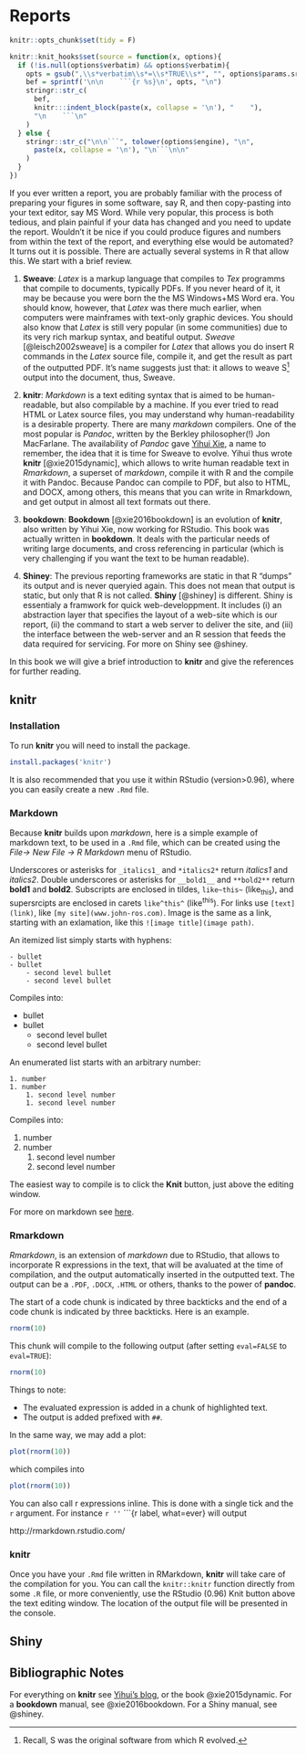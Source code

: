 # Reports {#report}

```r
knitr::opts_chunk$set(tidy = F)

knitr::knit_hooks$set(source = function(x, options){
  if (!is.null(options$verbatim) && options$verbatim){
    opts = gsub(",\\s*verbatim\\s*=\\s*TRUE\\s*", "", options$params.src)
    bef = sprintf('\n\n    ```{r %s}\n', opts, "\n")
    stringr::str_c(
      bef, 
      knitr:::indent_block(paste(x, collapse = '\n'), "    "), 
      "\n    ```\n"
    )
  } else {
    stringr::str_c("\n\n```", tolower(options$engine), "\n", 
      paste(x, collapse = '\n'), "\n```\n\n"
    )
  }
})
```


If you ever written a report, you are probably familiar with the process of preparing your figures in some software, say R, and then copy-pasting into your text editor, say MS Word. 
While very popular, this process is both tedious, and plain painful if your data has changed and you need to update the report. 
Wouldn't it be nice if you could produce figures and numbers from within the text of the report, and everything else would be automated?
It turns out it is possible. 
There are actually several systems in R that allow this. 
We start with a brief review.

1. __Sweave__:
_Latex_ is a markup language that compiles to _Tex_ programms that compile to documents, typically PDFs.
If you never heard of it, it may be because you were born the the MS Windows+MS Word era. 
You should know, however, that _Latex_ was there much earlier, when computers were mainframes with text-only graphic devices. 
You should also know that _Latex_ is still very popular (in some communities) due to its very rich markup syntax, and beatiful output. 
_Sweave_ [@leisch2002sweave] is a compiler for _Latex_ that allows you do insert R commands in the _Latex_ source file, compile it, and get the result as part of the outputted PDF. 
It's name suggests just that: it allows to weave S^[Recall, S was the original software from which R evolved.] output into the document, thus, Sweave. 

1. __knitr__:
_Markdown_ is a text editing syntax that is aimed to be human-readable, but also compilable by a machine. 
If you ever tried to read HTML or Latex source files, you may understand why human-readability is a desirable property.
There are many _markdown_ compilers. One of the most popular is _Pandoc_, written by the Berkley philosopher(!) Jon MacFarlane. 
The availability of _Pandoc_ gave [Yihui Xie](), a name to remember, the idea that it is time for Sweave to evolve. 
Yihui thus wrote __knitr__ [@xie2015dynamic], which allows to write human readable text in _Rmarkdown_, a superset of _markdown_, compile it with R and the compile it with Pandoc. 
Because Pandoc can compile to PDF, but also to HTML, and DOCX, among others, this means that you can write in Rmarkdown, and get output in almost all text formats out there. 

1. __bookdown__:
__Bookdown__ [@xie2016bookdown] is an evolution of __knitr__, also written by Yihui Xie, now working for RStudio. 
This book was actually written in __bookdown__.
It deals with the particular needs of writing large documents, and cross referencing in particular (which is very challenging if you want the text to be human readable).

1. __Shiney__:
The previous reporting frameworks are static in that R "dumps" its output and is never queryied again. 
This does not mean that output is static, but only that R is not called. 
__Shiny__ [@shiney] is different. 
Shiny is essentialy a framwork for quick web-developpment. 
It includes (i) an abstraction layer that specifies the layout of a web-site which is our report, (ii) the command to start a web server to deliver the site, and (iii) the interface between the web-server and an R session that feeds the data required for servicing.
For more on Shiny see @shiney.



In this book we will give a brief introduction to __knitr__ and give the references for further reading. 





## knitr

### Installation
To run __knitr__ you will need to install the package.
```r
install.packages('knitr')
```

It is also recommended that you use it within RStudio (version>0.96), where you can easily create a new `.Rmd` file. 

### Markdown

Because __knitr__ builds upon _markdown_, here is a simple example of markdown text, to be used in a `.Rmd` file, which can be created using the _File-> New File -> R Markdown_ menu of RStudio.


Underscores or asterisks for `_italics1_` and `*italics2*` return _italics1_ and *italics2*.
Double underscores or asterisks for `__bold1__` and `**bold2**` return __bold1__ and **bold2**.
Subscripts are enclosed in tildes, `like~this~` (like~this~), and supersrcipts are enclosed in carets `like^this^` (like^this^).
For links use `[text](link)`, like `[my site](www.john-ros.com)`.
Image is the same as a link, starting with an exlamation, like this `![image title](image path)`.

An itemized list simply starts with hyphens:
```
- bullet
- bullet
    - second level bullet
    - second level bullet
```
Compiles into:

- bullet
- bullet
    - second level bullet
    - second level bullet

An enumerated list starts with an arbitrary number:
```
1. number
1. number
    1. second level number
    1. second level number
```
Compiles into:

1. number
1. number
    1. second level number
    1. second level number


The easiest way to compile is to click the __Knit__ button, just above the editing window. 

For more on markdown see [here](https://bookdown.org/yihui/bookdown/markdown-syntax.html).




### Rmarkdown
_Rmarkdown_, is an extension of _markdown_ due to RStudio, that allows to incorporate R expressions in the text, that will be avaluated at the time of compilation, and the output automatically inserted in the outputted text. 
The output can be a `.PDF`, `.DOCX`, `.HTML` or others, thanks to the power of __pandoc__.

The start of a code chunk is indicated by three backticks and the end of a code chunk is indicated by three backticks.
Here is an example.


```r
rnorm(10)
```

This chunk will compile to the following output (after setting `eval=FALSE` to `eval=TRUE`):
```r
rnorm(10)
```

Things to note:

- The evaluated expression is added in a chunk of highlighted text.
- The output is added prefixed with `##`.

In the same way, we may add a plot:
```r
plot(rnorm(10))
```

which compiles into
```r
plot(rnorm(10))
```


You can also call r expressions inline. This is done with a single tick and the `r` argument.
For instance `r ''` ```{r label, what=ever} will output 



http://rmarkdown.rstudio.com/




### knitr
Once you have your `.Rmd` file written in RMarkdown, __knitr__ will take care of the compilation for you. 
You can call the `knitr::knitr` function directly from some `.R` file, or more conveniently, use the RStudio (0.96) Knit button above the text editing window.
The location of the output file will be presented in the console.



## Shiny




## Bibliographic Notes

For everything on __knitr__ see [Yihui's blog](https://yihui.name/knitr/), or the book @xie2015dynamic.
For a __bookdown__ manual, see @xie2016bookdown.
For a Shiny manual, see @shiney.
